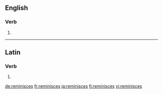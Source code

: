 ==English==

===Verb===
{{head|en|verb form}}

# {{en-third-person singular of|reminisce}}

----

==Latin==

===Verb===
{{la-verb-form|reminīscēs}}

# {{conjugation of|reminīscō||2|s|fut|act|ind|lang=la}}

[[de:reminisces]]
[[fr:reminisces]]
[[ja:reminisces]]
[[fi:reminisces]]
[[vi:reminisces]]